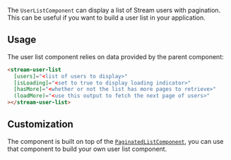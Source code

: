 The `UserListComponent` can display a list of Stream users with pagination. This can be useful if you want to build a user list in your application.

## Usage

The user list component relies on data provided by the parent component:

```html
<stream-user-list
  [users]="<list of users to display>"
  [isLoading]="<set to true to display loading indicator>"
  [hasMore]="<whether or not the list has more pages to retrieve>"
  (loadMore)="<use this output to fetch the next page of users>"
></stream-user-list>
```

## Customization

The component is built on top of the [`PaginatedListComponent`](../../components/PaginatedListComponent.mdx), you can use that component to build your own user list component.

[//]: # "Start of generated content"
[//]: # "End of generated content"
